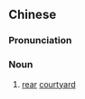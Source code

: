{{also|后院}}
==Chinese==
{{zh-forms|s=后院}}

===Pronunciation===
{{zh-pron
|m=hòuyuàn
|c=hau6 jyun2
|mn=āu-īⁿ
|cat=n
}}

===Noun===
{{zh-noun}}

# [[rear]] [[courtyard]]